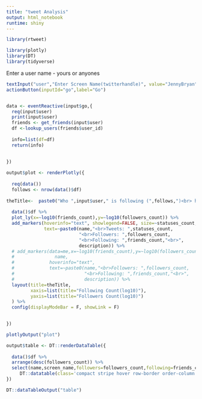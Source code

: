 ```yaml
---
title: "tweet Analysis"
output: html_notebook
runtime: shiny
---
```


 

```r

library(rtweet)

library(plotly)
library(DT)
library(tidyverse)


```
Enter a user name - yours or anyones

```r

textInput("user","Enter Screen Name(twitterhandle)", value="JennyBryan")
actionButton(inputId="go",label="Go")


data <- eventReactive(input$go,{
  req(input$user)
  print(input$user)
  friends <- get_friends(input$user)
  df <-lookup_users(friends$user_id)
  
  info=list(df=df)
  return(info)
  
  
})


```

```r

output$plot <- renderPlotly({
  
  req(data())
  follows <- nrow(data()$df)
  
theTitle<-  paste0("Who ",input$user," is following (",follows,")<br> hover for info")
  
  data()$df %>% 
  plot_ly(x=~log10(friends_count),y=~log10(followers_count)) %>% 
  add_markers(hoverinfo="text", showlegend=FALSE, size=~statuses_count,
              text=~paste0(name,"<br>Tweets: ",statuses_count,
                           "<br>Followers: ",followers_count,
                           "<br>Following: ",friends_count,"<br>",
                           description)) %>% 
  # add_markers(data=me,x=~log10(friends_count),y=~log10(followers_count),color=I("red"), name=~
  #               name,
  #             hoverinfo="text", 
  #             text=~paste0(name,"<br>Followers: ",followers_count,
  #                          "<br>Following: ",friends_count,"<br>",
  #                          description)) %>% 
  layout(title=theTitle,
         xaxis=list(title="Following Count(log10)"),
         yaxis=list(title="Followers Count(log10)")
  ) %>%
  config(displayModeBar = F, showLink = F)

  
})

plotlyOutput("plot")

output$table <- DT::renderDataTable({
  
  data()$df %>% 
  arrange(desc(followers_count)) %>% 
  select(name,screen_name,followers=followers_count,following=friends_count,tweets=statuses_count,description) %>% 
     DT::datatable(class='compact stripe hover row-border order-column',rownames=FALSE,options= list(paging = TRUE, searching = TRUE,info=FALSE))
})

DT::dataTableOutput("table")


```